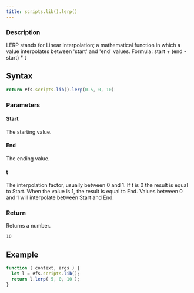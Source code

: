 ```yaml
---
title: scripts.lib().lerp()
---
```


### Description

LERP stands for Linear Interpolation; a mathematical function in which a value interpolates between 'start' and 'end' values.
Formula: start + (end - start) \* t

## Syntax

```js
return #fs.scripts.lib().lerp(0.5, 0, 10)
```

### Parameters

#### Start

The starting value.

#### End

The ending value.

#### t

The interpolation factor, usually between 0 and 1. If t is 0 the result is equal to Start. When the value is 1, the result is equal to End. Values between 0 and 1 will interpolate between Start and End.

### Return

Returns a number.

```
10
```

## Example

```js
function ( context, args ) {
  let l = #fs.scripts.lib();
  return l.lerp( 5, 0, 10 );
}
```
